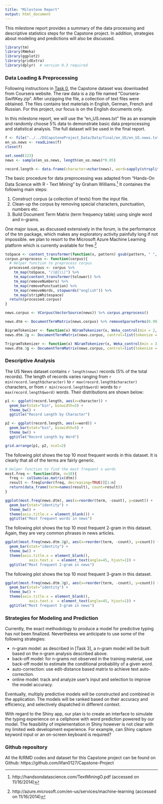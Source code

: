 ```yaml
---
title: "Milestone Report"
output: html_document
---
```


This milestone report provides a summary of the data processing and descriptive statistics steps for the Capstone project. In addition, strategies about modeling and predictions will also be discussed.

```r
library(tm)
library(RWeka)
library(ggplot2)
library(gridExtra)
library(dplyr)  # version 0.3 required

```

### Data Loading & Preprocessing

Following instructions in [Task 0](https://class.coursera.org/dsscapstone-002/wiki/Task_0), the Capstone dataset was downloaded from Coursera website. The raw data is a zip file named "Coursera-SwiftKey.zip". After unzipping the file, a collection of text files were obtained. The files contains text materials in English, German, French and Russian. For this project, our focus is on the English documents only. 

In this milestone report, we will use the "en_US.news.txt" file as an example and randomly choose 5% data to demonstrate basic data preprocessing and statistical analysis. The full dataset will be used in the final report.


```r
f <- file("../../DSCapstoneProject_Data/Data/final/en_US/en_US.news.txt", "rb")
en_us.news <- readLines(f)
close(f)

set.seed(123)
news <- sample(en_us.news, length(en_us.news)*0.05)

record.length <- data.frame(character=nchar(news), word=sapply(strsplit(news, " "), length))
```

The basic procedure for data preprocessing was adapted from "Hands-On Data Science with R - Text Mining" by Graham Williams.^[\tiny http://handsondatascience.com/TextMiningO.pdf (accessed on 11/16/2014)] It containes the following main steps:

1. Construct corpus (a collection of texts) from the input file.
2. Clean-up the corpus by removing special characters, punctuation, numbers etc.
3. Build Document Term Matrix (term frequency table) using single word and n-grams.

One major issue, as discussed extensively in the forum, is the performance of the tm package, which makes any exploratory activity painfully long if not impossible. we plan to resort to the Microsoft Azure Machine Learning platform which is currently available for free.^[\tiny http://azure.microsoft.com/en-us/services/machine-learning (accessed on 11/16/2014)]


```r
toSpace <- content_transformer(function(x, pattern) gsub(pattern, " ", x))
corpus.preprocess <- function(corpus){
  # Helper function to preprocess corpus
  processed.corpus <- corpus %>%
    tm_map(toSpace, "/|@|\\|") %>%
    tm_map(content_transformer(tolower)) %>%
    tm_map(removeNumbers) %>%
    tm_map(removePunctuation) %>%
    tm_map(removeWords, stopwords("english")) %>%
    tm_map(stripWhitespace)
  return(processed.corpus)
}

news.corpus <- VCorpus(VectorSource(news)) %>% corpus.preprocess()

news.dtm <- DocumentTermMatrix(news.corpus) %>% removeSparseTerms(0.99)

BigramTokenizer <- function(x) NGramTokenizer(x, Weka_control(min = 2, max = 2))
news.dtm.2g <- DocumentTermMatrix(news.corpus, control=list(tokenize = BigramTokenizer)) %>% removeSparseTerms(0.9999)

TrigramTokenizer <- function(x) NGramTokenizer(x, Weka_control(min = 3, max = 3))
news.dtm.3g <- DocumentTermMatrix(news.corpus, control=list(tokenize = TrigramTokenizer)) %>% removeSparseTerms(0.9999)

```


### Descriptive Analysis

The US News dataset contains `r length(news)` records (5% of the total records). The length of records varies ranging from `r min(record.length$character)` to `r max(record.length$character)` characters, or from `r min(record.length$word)` words to `r max(record.length$word)` words. Their distributions are shown below:

```r
p1 <- ggplot(record.length, aes(x=character)) +
  geom_bar(stat="bin", binwidth=5) +
  theme_bw() +
  ggtitle("Record Length by Character")

p2 <- ggplot(record.length, aes(x=word)) +
  geom_bar(stat="bin", binwidth=5) +
  theme_bw() +
  ggtitle("Record Length by Word")

grid.arrange(p1, p2, ncol=2)

```

The following plot shows the top 10 most frequent words in this dataset. It is clearly that all of the terms are fairly generic.

```r
# Helper function to find the most frequent n words
most.freq <- function(dtm, n=10){
  freq <- colSums(as.matrix(dtm))
  result <- freq[order(freq, decreasing=TRUE)][1:n]
  return(data_frame(term=names(result), count=result))
}

ggplot(most.freq(news.dtm), aes(x=reorder(term, -count), y=count)) +
  geom_bar(stat="identity") +
  theme_bw() +
  theme(axis.title.x = element_blank()) +
  ggtitle("Most frequent words in news")

```

The following plot shows the top 10 most frequent 2-gram in this dataset. Again, they are very common phrases in news articles.

```r
ggplot(most.freq(news.dtm.2g), aes(x=reorder(term, -count), y=count)) +
  geom_bar(stat="identity") +
  theme_bw() +
  theme(axis.title.x = element_blank(),
           axis.text.x  = element_text(angle=45, hjust=1)) +
  ggtitle("Most frequent 2-gram in news")

```

The following plot shows the top 10 most frequent 3-gram in this dataset.

```r
ggplot(most.freq(news.dtm.3g), aes(x=reorder(term, -count), y=count)) +
  geom_bar(stat="identity") +
  theme_bw() +
  theme(axis.title.x = element_blank(),
           axis.text.x  = element_text(angle=45, hjust=1)) +
  ggtitle("Most frequent 3-gram in news")

```


### Strategies for Modeling and Prediction

Currently, the exact methodology to produce a model for predictive typing has not been finalized. Nevertheless we anticipate to use some of the following strategies:

* n-gram model: as described in [Task 3], a n-gram model will be built based on the n-gram analysis described above.
* back-off model: for n-grams not observed in the training material, use back-off model to estimate the conditional probability of a given word.
* auto-correction: use edit-distance based matrix to achieve text auto-correction.
* online model: track and analyze user's input and selection to improve the model accuracy.

Eventually, multiply predictive models will be constructed and combined in the application. The models will be ranked based on their accuracy and efficiency, and selectively dispatched in different context.

With regard to the Shiny app, our plan is to create an interface to simulate the typing experience on a cellphone with word prediction powered by our model. The feasibility of implementation in Shiny however is not clear with my limited web development experience. For example, can Shiny capture keyword input or an on-screen keyboard is required? 


### Github repository
All the R/RMD codes and dataset for this Capstone project can be found on Github: https://github.com/lifan0127/Capstone-Project